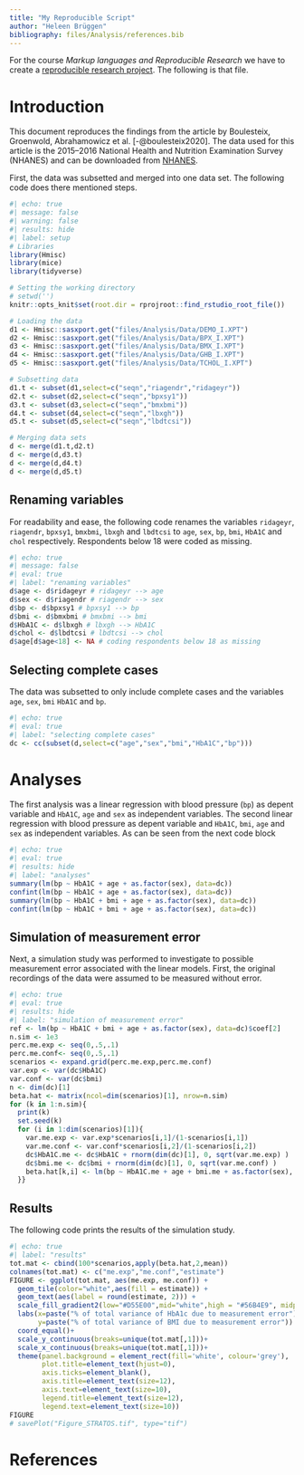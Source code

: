 ```yaml
---
title: "My Reproducible Script"
author: "Heleen Brüggen"
bibliography: files/Analysis/references.bib
---
```


For the course *Markup languages and Reproducible Research* we have to create a [reproducible research project](files/reproducible-script.zip). The following is that file. 

# Introduction 
This document reproduces the findings from the article by Boulesteix, Groenwold, Abrahamowicz et al. [-@boulesteix2020].
The data used for this article is the 2015–2016 National Health and Nutrition Examination Survey (NHANES) and can be downloaded from [NHANES](https://wwwn.cdc.gov/nchs/nhanes/). 

First, the data was subsetted and merged into one data set. The following code does there mentioned steps.

```r
#| echo: true
#| message: false
#| warning: false
#| results: hide
#| label: setup
# Libraries
library(Hmisc)
library(mice)
library(tidyverse)

# Setting the working directory
# setwd('')
knitr::opts_knit$set(root.dir = rprojroot::find_rstudio_root_file())

# Loading the data
d1 <- Hmisc::sasxport.get("files/Analysis/Data/DEMO_I.XPT")
d2 <- Hmisc::sasxport.get("files/Analysis/Data/BPX_I.XPT")
d3 <- Hmisc::sasxport.get("files/Analysis/Data/BMX_I.XPT")
d4 <- Hmisc::sasxport.get("files/Analysis/Data/GHB_I.XPT")
d5 <- Hmisc::sasxport.get("files/Analysis/Data/TCHOL_I.XPT")

# Subsetting data
d1.t <- subset(d1,select=c("seqn","riagendr","ridageyr"))
d2.t <- subset(d2,select=c("seqn","bpxsy1"))
d3.t <- subset(d3,select=c("seqn","bmxbmi"))
d4.t <- subset(d4,select=c("seqn","lbxgh"))
d5.t <- subset(d5,select=c("seqn","lbdtcsi"))

# Merging data sets 
d <- merge(d1.t,d2.t)
d <- merge(d,d3.t)
d <- merge(d,d4.t)
d <- merge(d,d5.t)
```

## Renaming variables
For readability and ease, the following code renames the variables `ridageyr`, `riagendr`, `bpxsy1`, `bmxbmi`, `lbxgh` and `lbdtcsi` to `age`, `sex`, `bp`, `bmi`, `HbA1C` and `chol` respectively. Respondents below 18 were coded as missing. 
```r
#| echo: true
#| message: false
#| eval: true
#| label: "renaming variables"
d$age <- d$ridageyr # ridageyr --> age
d$sex <- d$riagendr # riagendr --> sex
d$bp <- d$bpxsy1 # bpxsy1 --> bp
d$bmi <- d$bmxbmi # bmxbmi --> bmi
d$HbA1C <- d$lbxgh # lbxgh --> HbA1C
d$chol <- d$lbdtcsi # lbdtcsi --> chol
d$age[d$age<18] <- NA # coding respondents below 18 as missing
```

## Selecting complete cases
The data was subsetted to only include complete cases and the variables `age`, `sex`, `bmi` `HbA1C` and `bp`.  
```r
#| echo: true
#| eval: true
#| label: "selecting complete cases"
dc <- cc(subset(d,select=c("age","sex","bmi","HbA1C","bp")))
```

# Analyses
The first analysis was a linear regression with blood pressure (`bp`) as depent variable and `HbA1C`, `age` and `sex` as independent variables. The second linear regression with blood pressure as depent variable and `HbA1C`, `bmi`, `age` and `sex` as independent variables. As can be seen from the next code block
```r
#| echo: true
#| eval: true
#| results: hide
#| label: "analyses"
summary(lm(bp ~ HbA1C + age + as.factor(sex), data=dc))
confint(lm(bp ~ HbA1C + age + as.factor(sex), data=dc))
summary(lm(bp ~ HbA1C + bmi + age + as.factor(sex), data=dc))
confint(lm(bp ~ HbA1C + bmi + age + as.factor(sex), data=dc))
```

## Simulation of measurement error
Next, a simulation study was performed to investigate to possible measurement error associated with the linear models. First, the original recordings of the data were assumed to be measured without error. 
```r
#| echo: true
#| eval: true
#| results: hide
#| label: "simulation of measurement error"
ref <- lm(bp ~ HbA1C + bmi + age + as.factor(sex), data=dc)$coef[2]
n.sim <- 1e3
perc.me.exp <- seq(0,.5,.1)
perc.me.conf<- seq(0,.5,.1)
scenarios <- expand.grid(perc.me.exp,perc.me.conf)
var.exp <- var(dc$HbA1C)
var.conf <- var(dc$bmi)
n <- dim(dc)[1]
beta.hat <- matrix(ncol=dim(scenarios)[1], nrow=n.sim)
for (k in 1:n.sim){
  print(k)
  set.seed(k)
  for (i in 1:dim(scenarios)[1]){
    var.me.exp <- var.exp*scenarios[i,1]/(1-scenarios[i,1])
    var.me.conf <- var.conf*scenarios[i,2]/(1-scenarios[i,2])
    dc$HbA1C.me <- dc$HbA1C + rnorm(dim(dc)[1], 0, sqrt(var.me.exp) )
    dc$bmi.me <- dc$bmi + rnorm(dim(dc)[1], 0, sqrt(var.me.conf) )
    beta.hat[k,i] <- lm(bp ~ HbA1C.me + age + bmi.me + as.factor(sex), data=dc)$coef[2]
  }}
```

## Results
The following code prints the results of the simulation study.
```r
#| echo: true
#| label: "results"
tot.mat <- cbind(100*scenarios,apply(beta.hat,2,mean))
colnames(tot.mat) <- c("me.exp","me.conf","estimate")
FIGURE <- ggplot(tot.mat, aes(me.exp, me.conf)) +
  geom_tile(color="white",aes(fill = estimate)) +
  geom_text(aes(label = round(estimate, 2))) +
  scale_fill_gradient2(low="#D55E00",mid="white",high = "#56B4E9", midpoint=ref) +
  labs(x=paste("% of total variance of HbA1c due to measurement error"),
       y=paste("% of total variance of BMI due to measurement error")) +
  coord_equal()+
  scale_y_continuous(breaks=unique(tot.mat[,1]))+
  scale_x_continuous(breaks=unique(tot.mat[,1]))+
  theme(panel.background = element_rect(fill='white', colour='grey'),
        plot.title=element_text(hjust=0),
        axis.ticks=element_blank(),
        axis.title=element_text(size=12),
        axis.text=element_text(size=10),
        legend.title=element_text(size=12),
        legend.text=element_text(size=10))
FIGURE
# savePlot("Figure_STRATOS.tif", type="tif")
```

# References